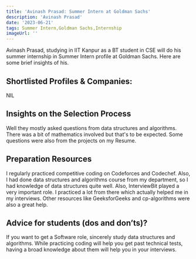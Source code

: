 ---
title: 'Avinash Prasad: Summer Intern at Goldman Sachs'
description: 'Avinash Prasad'
date: '2023-06-21'
tags: Summer Intern,Goldman Sachs,Internship
imageUrl: ''
---

Avinash Prasad, studying in IIT Kanpur as a BT student in CSE will do
his summer internship in Summer Intern profile at Goldman Sachs. Here are some brief
insights of his.

## Shortlisted Profiles & Companies:
NIL

## Insights on the Selection Process
Well they mostly asked questions from data structures and algorithms. There was a bit of mathematics involved but that's to be expected. Some questions were also from the projects on my Resume.

##  Preparation Resources
I regularly practiced competitive coding on Codeforces and Codechef. Also, I had done data structures and algorithms course from my department, so I had knowledge of data structures quite well. Also, InterviewBit played a very important role. I practiced a lot from there which actually helped me in my interviews. Other resources like GeeksforGeeks and cp-algorithms were also a great help.

## Advice for students (dos and don’ts)? 
If you want to get a Software role, sincerely study data structures and algorithms. While practicing coding will help you get past technical tests, having a broad knowledge about them will help you in your interviews.

